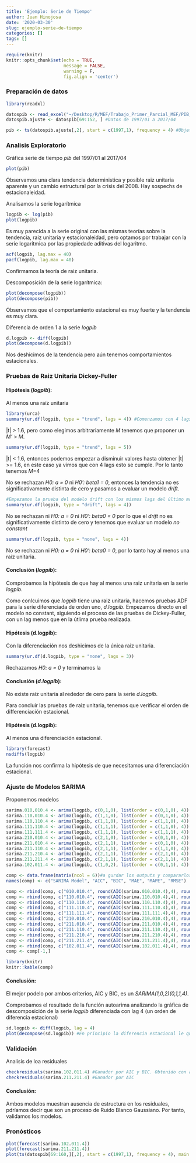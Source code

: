 ```yaml
---
title: 'Ejemplo: Serie de Tiempo'
author: Juan Hinojosa
date: '2020-03-30'
slug: ejemplo-serie-de-tiempo
categories: []
tags: []
---
```



```r
require(knitr)
knitr::opts_chunk$set(echo = TRUE, 
                      message = FALSE, 
                      warning = F,
                      fig.align = 'center')


```

### Preparación de datos
```r
library(readxl)

datospib <- read_excel("~/Desktop/R/MEF/Trabajo_Primer_Parcial_MEF/PIB_TRABAJO_EXAMEN_1_BIE_BIE20200318205927.xls", range = "A10:B170")
datospib.ajuste <- datospib[69:152, ] #Datos de 1997/01 a 2017/04

pib <- ts(datospib.ajuste[,2], start = c(1997,1), frequency = 4) #Objeto de serie de tiempo
```

### Analisis Exploratorio
Gráfica serie de tiempo *pib* del 1997/01 al 2017/04
```r
plot(pib)
```
Observamos una clara tendencia deterministica y posible raiz unitaria aparente y un cambio estructural por la crisis del 2008. Hay sospechs de estacionaleidad. 

Analisamos la serie logarítmica
```r
logpib <- log(pib)
plot(logpib)
```
Es muy parecida a la serie original con las mismas teorías sobre la tendencia, raiz unitaria y estacionaleidad, pero optamos por trabajar con la serie logarítmica por las propiedade aditivas del logaritmo.

```r
acf(logpib, lag.max = 40)
pacf(logpib, lag.max = 40)
```
Confirmamos la teoría de raiz unitaria.

Descomposición de la serie logarítmica:
```r
plot(decompose(logpib))
plot(decompose(pib))
```
Observamos que el comportamiento estacional es muy fuerte y la tendencia es muy clara.

Diferencia de orden 1 a la serie *logpib*
```r
d.logpib <- diff(logpib)
plot(decompose(d.logpib))
```

Nos deshicimos de la tendencia pero aún tenemos comportamientos estacionales.

### Pruebas de Raiz Unitaria Dickey-Fuller
#### Hipótesis (*logpib*):
Al menos una raíz unitaria
```r
library(urca)
summary(ur.df(logpib, type = "trend", lags = 4)) #Comenzamos con 4 lags porque tenemos datos cuatrimestrales
```
|t| > 1.6, pero como elegimos arbitrariamente *M* tenemos que proponer un *M'* > *M*.
```r
summary(ur.df(logpib, type = "trend", lags = 5))
```
|t| < 1.6, entonces podemos empezar a disminuir valores hasta obtener |t| >= 1.6, en este caso ya vimos que con 4 lags esto se cumple. Por lo tanto tenemos *M*=4

No se rechazan *H0: a = 0* ni *H0': beta1 = 0*, entonces la tendencia no es significativamente distinta de cero y pasamos a evaluar un modelo *drift*.
```r
#Empezamos la prueba del modelo drift con los mismos lags del último modelo trend
summary(ur.df(logpib, type = "drift", lags = 4))
```
No se rechazan ni *H0: a = 0* ni *H0': beta0 = 0* por lo que el *drift* no es significativamente distinto de cero y tenemos que evaluar un modelo *no constant*

```r
summary(ur.df(logpib, type = "none", lags = 4))
```
No se rechazan ni *H0: a = 0* ni *H0': beta0 = 0*, por lo tanto hay al menos una raíz unitaria.

#### Conclusión (*logpib*):
Comprobamos la hipótesis de que hay al menos una raiz unitaria en la serie *logpib*.


Como conlcuimos que *logpib* tiene una raiz unitaria, hacemos pruebas ADF para la serie diferenciada de orden uno, *d.logpib*. Empezamos directo en el modelo no constant, siguiendo el proceso de las pruebas de Dickey-Fuller, con un lag menos que en la útlima prueba realizada.

#### Hipótesis (d.logpib):
Con la diferenciación nos deshicimos de la única raiz unitaria.

```r
summary(ur.df(d.logpib, type = "none", lags = 3))
```

Rechazamos *H0: a = 0* y terminamos la 

#### Conclusión (*d.logpib*):
No existe raiz unitaria al rededor de cero para la serie *d.logpib*.

Para concluir las pruebas de raiz unitaria, tenemos que verificar el orden de differenciación estacional.

#### Hipótesis (d.logpib):
Al menos una diferenciación estacional.
```r
library(forecast)
nsdiffs(logpib)
```
La función nos confirma la hipótesis de que necesitamos una diferenciación estacional.

### Ajuste de Modelos SARIMA

Proponemos modelos 
```r

sarima.010.010.4 <- arima(logpib, c(0,1,0), list(order = c(0,1,0), 4))
sarima.110.010.4 <- arima(logpib, c(1,1,0), list(order = c(0,1,0), 4))
sarima.110.110.4 <- arima(logpib, c(1,1,0), list(order = c(1,1,0), 4))
sarima.111.110.4 <- arima(logpib, c(1,1,1), list(order = c(1,1,0), 4))
sarima.111.111.4 <- arima(logpib, c(1,1,1), list(order = c(1,1,1), 4))
sarima.210.010.4 <- arima(logpib, c(2,1,0), list(order = c(0,1,0), 4))
sarima.211.010.4 <- arima(logpib, c(2,1,1), list(order = c(0,1,0), 4))
sarima.211.110.4 <- arima(logpib, c(2,1,1), list(order = c(1,1,0), 4))
sarima.211.210.4 <- arima(logpib, c(2,1,1), list(order = c(2,1,0), 4))
sarima.211.211.4 <- arima(logpib, c(2,1,1), list(order = c(2,1,1), 4))
sarima.102.011.4 <- arima(logpib, c(1,0,2), list(order = c(0,1,1), 4))

```

```r
comp <- data.frame(matrix(ncol = 6))#a gurdar los outputs y compararlos facilmente
names(comp) <- c("SARIMA Model", "AIC", "BIC", "MAE", "MAPE", "RMSE")

comp <- rbind(comp, c("010.010.4", round(AIC(sarima.010.010.4),4), round(BIC(sarima.010.010.4),4), round(accuracy(sarima.010.010.4)[,c("MAE", "MAPE", "RMSE")],4)))
comp <- rbind(comp, c("110.010.4", round(AIC(sarima.110.010.4),4), round(BIC(sarima.110.010.4),4), round(accuracy(sarima.110.010.4)[,c("MAE", "MAPE", "RMSE")],4)))
comp <- rbind(comp, c("110.110.4", round(AIC(sarima.110.110.4),4), round(BIC(sarima.110.110.4),4), round(accuracy(sarima.110.110.4)[,c("MAE", "MAPE", "RMSE")],4)))
comp <- rbind(comp, c("111.110.4", round(AIC(sarima.111.110.4),4), round(BIC(sarima.111.110.4),4), round(accuracy(sarima.111.110.4)[,c("MAE", "MAPE", "RMSE")],4)))
comp <- rbind(comp, c("111.111.4", round(AIC(sarima.111.111.4),4), round(BIC(sarima.111.111.4),4), round(accuracy(sarima.111.111.4)[,c("MAE", "MAPE", "RMSE")],4)))
comp <- rbind(comp, c("210.010.4", round(AIC(sarima.210.010.4),4), round(BIC(sarima.210.010.4),4), round(accuracy(sarima.210.010.4)[,c("MAE", "MAPE", "RMSE")],4)))
comp <- rbind(comp, c("211.010.4", round(AIC(sarima.211.010.4),4), round(BIC(sarima.211.010.4),4), round(accuracy(sarima.211.010.4)[,c("MAE", "MAPE", "RMSE")],4)))
comp <- rbind(comp, c("211.110.4", round(AIC(sarima.211.110.4),4), round(BIC(sarima.211.110.4),4), round(accuracy(sarima.211.110.4)[,c("MAE", "MAPE", "RMSE")],4)))
comp <- rbind(comp, c("211.210.4", round(AIC(sarima.211.210.4),4), round(BIC(sarima.211.210.4),4), round(accuracy(sarima.211.210.4)[,c("MAE", "MAPE", "RMSE")],4)))
comp <- rbind(comp, c("211.211.4", round(AIC(sarima.211.211.4),4), round(BIC(sarima.211.211.4),4), round(accuracy(sarima.211.211.4)[,c("MAE", "MAPE", "RMSE")],4)))
comp <- rbind(comp, c("102.011.4", round(AIC(sarima.102.011.4),4), round(BIC(sarima.102.011.4),4), round(accuracy(sarima.102.011.4)[,c("MAE", "MAPE", "RMSE")],4))) # resultado de autoatima(logpib)
comp <- comp[-1,]

library(knitr)
knitr::kable(comp)

```

#### Conclusión:
El mejor podelo por ambos criterios, AIC y BIC, es un *SARIMA(1,0,2)(0,1,1,4)*. 

Comprobamos el resultado de la función autoarima analizando la gráfica de descomposición de la serie *logpib* diferenciada con lag 4 (un orden de diferencia estacional)

```r
sd.logpib <- diff(logpib, lag = 4)
plot(decompose(sd.logpib)) #En principio la diferencia estacional le quita la tendencia también pero sigue teniendo un poco de estacionaleidad, por eso se considera también el ganador "organico" sarima.211.211.4
```

### Validación
Analisis de loa residuales
```r
checkresiduals(sarima.102.011.4) #Ganador por AIC y BIC. Obtenido con autoarima()
checkresiduals(sarima.211.211.4) #Ganador por AIC
```

#### Conclusión:
Ambos modelos muestran ausencia de estructura en los residuales, pdríamos decir que son un proceso de Ruido Blanco Gaussiano. Por tanto, validamos los modelos.

### Pronósticos

```r
plot(forecast(sarima.102.011.4))
plot(forecast(sarima.211.211.4))
plot(ts(datospib[69:160,][,2], start = c(1997,1), frequency = 4), main = "Serie pib, periodo 1997/1 a 2019/4") #serie de tiempo con datos hasta 2019/04
```


